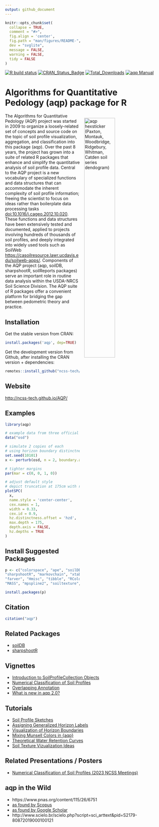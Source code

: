 ```yaml
---
output: github_document
---
```


<!-- README.md is generated from README.Rmd. Please edit that file -->

```r
knitr::opts_chunk$set(
  collapse = TRUE,
  comment = "#>",
  fig.align = 'center',
  fig.path = "man/figures/README-",
  dev = "svglite",
  message = FALSE,
  warning = FALSE,
  tidy = FALSE
)
```

[![R build status](https://github.com/ncss-tech/aqp/workflows/R-CMD-check/badge.svg)](https://github.com/ncss-tech/aqp/actions)
[![CRAN_Status_Badge](http://www.r-pkg.org/badges/version/aqp)](http://cran.r-project.org/web/packages/aqp)
[![Total_Downloads](http://cranlogs.r-pkg.org/badges/grand-total/aqp)](https://cran.r-project.org/package=aqp)
[![aqp Manual](https://img.shields.io/badge/docs-HTML-informational)](http://ncss-tech.github.io/aqp/)

# Algorithms for Quantitative Pedology (aqp) package for R

<!-- aqp hexsticker! -->
<a href="https://raw.githubusercontent.com/ncss-tech/aqp/master/misc/hexstickers/aqp_sticker_v2.png">
<img src = "https://raw.githubusercontent.com/ncss-tech/aqp/master/misc/hexstickers/aqp_sticker_v2.png" alt = "aqp hexsticker (Paxton, Montauk, Woodbridge, Ridgebury, Whitman, Catden soil series dendogram)" title = "aqp hexsticker (Paxton, Montauk, Woodbridge, Ridgebury, Whitman, Catden soil series dendogram)" width = "45%" height = "45%" hspace="15" vspace="15" align="right"/></a>

The Algorithms for Quantitative Pedology (AQP) project was started in 2009 to organize a loosely-related set of concepts and source code on the topic of soil profile visualization, aggregation, and classification into this package (aqp). Over the past 8 years, the project has grown into a suite of related R packages that enhance and simplify the quantitative analysis of soil profile data. Central to the AQP project is a new vocabulary of specialized functions and data structures that can accommodate the inherent complexity of soil profile information; freeing the scientist to focus on ideas rather than boilerplate data processing tasks <doi:10.1016/j.cageo.2012.10.020>. These functions and data structures have been extensively tested and documented, applied to projects involving hundreds of thousands of soil profiles, and deeply integrated into widely used tools such as SoilWeb <https://casoilresource.lawr.ucdavis.edu/soilweb-apps/>. Components of the AQP project (aqp, soilDB, sharpshootR, soilReports packages) serve an important role in routine data analysis within the USDA-NRCS Soil Science Division. The AQP suite of R packages offer a convenient platform for bridging the gap between pedometric theory and practice.

## Installation

Get the stable version from CRAN:

```r
install.packages('aqp', dep=TRUE)
```

Get the development version from Github, after installing the CRAN version + dependencies:

```r
remotes::install_github("ncss-tech/aqp", dependencies=FALSE, upgrade=FALSE, build=FALSE)
```

## Website
[http://ncss-tech.github.io/AQP/](http://ncss-tech.github.io/AQP/)

## Examples

```r
library(aqp)

# example data from three official series descriptions
data("osd")

# simulate 2 copies of each
# using horizon boundary distinctness offsets
set.seed(10101)
x <- perturb(osd, n = 2, boundary.attr = 'hzd', min.thickness = 5)

# tighter margins
par(mar = c(0, 0, 1, 0))

# adjust default style
# depict truncation at 175cm with ragged bottom
plotSPC(
  x, 
  name.style = 'center-center', 
  cex.names = 1,
  width = 0.33,
  cex.id = 0.9,
  hz.distinctness.offset = 'hzd', 
  max.depth = 175, 
  depth.axis = FALSE, 
  hz.depths = TRUE
)

```

## Install Suggested Packages
```r
p <- c("colorspace", "ape", "soilDB", "latticeExtra", "tactile", "compositions", 
"sharpshootR", "markovchain", "xtable", "testthat", "Gmedian", 
"farver", "Hmisc", "tibble", "RColorBrewer", "scales", "digest", 
"MASS", "mpspline2", "soiltexture", "knitr", "rmarkdown")

install.packages(p)
```

## Citation
```r
citation("aqp")
```

## Related Packages
  * [soilDB](https://github.com/ncss-tech/soilDB)
  * [sharpshootR](https://github.com/ncss-tech/sharpshootR)

## Vignettes 
  * [Introduction to SoilProfileCollection Objects](https://ncss-tech.github.io/aqp/articles/Introduction-to-SoilProfileCollection-Objects.html)
  * [Numerical Classification of Soil Profiles](https://ncss-tech.github.io/aqp/articles/NCSP.html)
  * [Overlapping Annotation](https://ncss-tech.github.io/aqp/articles/label-placement.html)
  * [What is new in aqp 2.0?](https://ncss-tech.github.io/aqp/articles/new-in-aqp-2.html)

## Tutorials
  * [Soil Profile Sketches](https://ncss-tech.github.io/AQP/aqp/sketches.html)
  * [Assigning Generalized Horizon Labels](https://ncss-tech.github.io/AQP/aqp/gen-hz-assignment.html)
  * [Visualization of Horizon Boundaries](https://ncss-tech.github.io/AQP/aqp/hz-boundaries.html)
  * [Mixing Munsell Colors in {aqp}](https://ncss-tech.github.io/AQP/aqp/mix-colors.html)
  * [Theoretical Water Retention Curves](https://ncss-tech.github.io/AQP/aqp/water-retention-curves.html)
  * [Soil Texture Vizualization Ideas](https://ncss-tech.github.io/AQP/aqp/soiltexture-vizualization-ideas.html)

## Related Presentations / Posters
  * [Numerical Classification of Soil Profiles (2023 NCSS Meetings)](https://ncss-tech.github.io/AQP/presentations/2023-NCSS-NCSP-poster.pdf)

## aqp in the Wild
  * https://www.pnas.org/content/115/26/6751
  * [as found by Scopus](https://www.scopus.com/results/citedbyresults.uri?sort=plf-f&cite=2-s2.0-84871520076&src=s&imp=t&sid=77a47f45322dcfd492772ab2198cbd60&sot=cite&sdt=a&sl=0&origin=inward&editSaveSearch=&txGid=2178c12c5b47dbcdd8b2f12cd9a81478)
  * [as found by Google Scholar](https://scholar.google.com/scholar?cites=14155970656017510549&as_sdt=5,29&sciodt=0,29&hl=en)
  * http://www.scielo.br/scielo.php?script=sci_arttext&pid=S2179-80872019000100121

